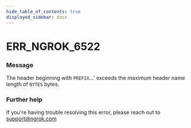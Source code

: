 ```yaml
---
hide_table_of_contents: true
displayed_sidebar: docs
---
```



# ERR_NGROK_6522

### Message

The header beginning with `PREFIX`...' exceeds the maximum header name length of `BYTES` bytes.

<ErrorDetails error="err_ngrok_6522" />

### Further help

If you're having trouble resolving this error, please reach out to [support@ngrok.com](mailto:support@ngrok.com?subject=Help%20with%20ERR_NGROK_6522)
